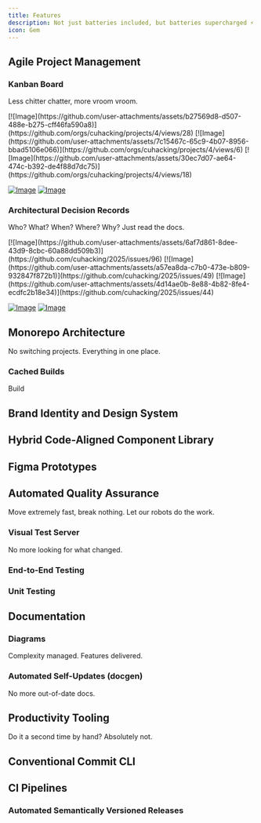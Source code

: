 ```yaml
---
title: Features
description: Not just batteries included, but batteries supercharged ⚡
icon: Gem
---
```


## Agile Project Management

### Kanban Board
Less chitter chatter, more vroom vroom.

<div className="grid grid-cols-2 space-x-2 gap-y-0">
  [![Image](https://github.com/user-attachments/assets/b27569d8-d507-488e-b275-cff46fa590a8)](https://github.com/orgs/cuhacking/projects/4/views/28)
  [![Image](https://github.com/user-attachments/assets/7c15467c-65c9-4b07-8956-bbad5106e066)](https://github.com/orgs/cuhacking/projects/4/views/6)
  [![Image](https://github.com/user-attachments/assets/30ec7d07-ae64-474c-b392-de4f88d7dc75)](https://github.com/orgs/cuhacking/projects/4/views/18)

  [![Image](https://github.com/user-attachments/assets/75b89140-8683-43bf-bfbd-a9045e03eeba)](https://github.com/orgs/cuhacking/projects/4/views/19)
  [![Image](https://github.com/user-attachments/assets/0258457f-f9f9-402b-94c6-3e4b57aadea3)](https://github.com/orgs/cuhacking/projects/4/insights/1)
</div>

### Architectural Decision Records
Who? What? When? Where? Why? Just read the docs.

<div className="grid grid-cols-2 space-x-2 gap-y-0">
[![Image](https://github.com/user-attachments/assets/6af7d861-8dee-43d9-8cbc-60a88dd509b3)](https://github.com/cuhacking/2025/issues/96)
[![Image](https://github.com/user-attachments/assets/a57ea8da-c7b0-473e-b809-932847f872b1)](https://github.com/cuhacking/2025/issues/49)
[![Image](https://github.com/user-attachments/assets/4d14ae0b-8e88-4b82-8fe4-ecdfc2b18e34)](https://github.com/cuhacking/2025/issues/44)

[![Image](https://github.com/user-attachments/assets/2b8f3956-15cc-465a-b666-18c536db371b)](https://github.com/cuhacking/2025/issues/25)
[![Image](https://github.com/user-attachments/assets/01df01f0-0eca-4336-871f-64b52d97f51c)](https://github.com/cuhacking/2025/issues/35)
</div>

## Monorepo Architecture
No switching projects. Everything in one place.

### Cached Builds

Build

## Brand Identity and Design System


## Hybrid Code-Aligned Component Library


## Figma Prototypes

## Automated Quality Assurance
Move extremely fast, break nothing. Let our robots do the work.

### Visual Test Server
No more looking for what changed.

### End-to-End Testing


### Unit Testing


## Documentation

### Diagrams
Complexity managed. Features delivered.

### Automated Self-Updates (docgen)
No more out-of-date docs.


## Productivity Tooling
Do it a second time by hand? Absolutely not.

## Conventional Commit CLI

## CI Pipelines

### Automated Semantically Versioned Releases
